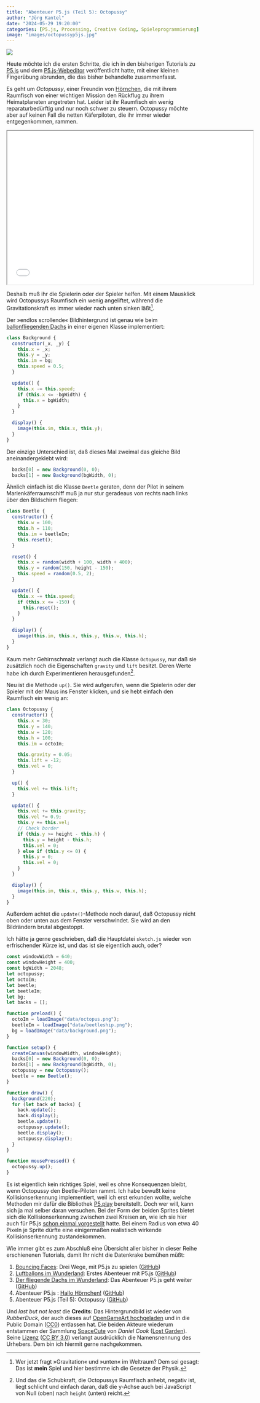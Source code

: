 ```yaml
---
title: "Abenteuer P5.js (Teil 5): Octopussy"
author: "Jörg Kantel"
date: "2024-05-29 19:20:00"
categories: [P5.js, Processing, Creative Coding, Spieleprogrammierung]
image: "images/octopussyp5js.jpg"
---
```


[![](images/octopussyp5js-b.jpg)](https://www.flickr.com/photos/schockwellenreiter/53755303684/)

Heute möchte ich die ersten Schritte, die ich in den bisherigen Tutorials zu [P5.js](http://cognitiones.kantel-chaos-team.de/programmierung/creativecoding/processing/p5js.html) und dem [P5.js-Webeditor](https://editor.p5js.org/) veröffentlicht hatte, mit einer kleinen Fingerübung abrunden, die das bisher behandelte zusammenfasst.

Es geht um *Octopussy*, einer Freundin von [Hörnchen](https://kantel.github.io/posts/2024052601_hallo_hoernchen/), die mit ihrem Raumfisch von einer wichtigen Mission den Rückflug zu ihrem Heimatplaneten angetreten hat. Leider ist ihr Raumfisch ein wenig reparaturbedürftig und nur noch schwer zu steuern. Octopussy möchte aber auf keinen Fall die netten Käferpiloten, die ihr immer wieder entgegenkommen, rammen.

<iframe src="octopussy/index.html" width="640" height="400" name="Octopussy"></iframe>

Deshalb muß ihr die Spielerin oder der Spieler helfen. Mit einem Mausklick wird Octopussys Raumfisch ein wenig angeliftet, während die Gravitationskraft es immer wieder nach unten sinken läßt[^1].

[^1]: Wer jetzt fragt »Gravitation« und »unten« im Weltraum? Dem sei gesagt: Das ist **mein** Spiel und hier bestimme ich die Gesetze der Physik.

Der »endlos scrollende« Bildhintergrund ist genau wie beim [ballonfliegenden Dachs](https://kantel.github.io/posts/2024052501_dachs_im_eis_p5js/) in einer eigenen Klasse implementiert:

~~~javascript
class Background {
  constructor(_x, _y) {
    this.x = _x;
    this.y = _y;
    this.im = bg;
    this.speed = 0.5;
  }

  update() {
    this.x -= this.speed;
    if (this.x <= -bgWidth) {
      this.x = bgWidth;
    }
  }

  display() {
    image(this.im, this.x, this.y);
  }
}
~~~

Der einzige Unterschied ist, daß dieses Mal zweimal das gleiche Bild aneinandergeklebt wird:

~~~javascript
  backs[0] = new Background(0, 0);
  backs[1] = new Background(bgWidth, 0);
~~~

Ähnlich einfach ist die Klasse `Beetle` geraten, denn der Pilot in seinem Marienkäferraumschiff muß ja nur stur geradeaus von rechts nach links über den Bildschirm fliegen:

~~~javascript
class Beetle {
  constructor() {
    this.w = 100;
    this.h = 110;
    this.im = beetleIm;
    this.reset();
  }

  reset() {
    this.x = random(width + 100, width + 400);
    this.y = random(150, height - 150);
    this.speed = random(0.5, 2);
  }

  update() {
    this.x -= this.speed;
    if (this.x <= -150) {
      this.reset();
    }
  }

  display() {
    image(this.im, this.x, this.y, this.w, this.h);
  }
}
~~~

Kaum mehr Gehirnschmalz verlangt auch die Klasse `Octopussy`, nur daß sie zusätzlich noch die Eigenschaften `gravity` und `lift` besitzt. Deren Werte habe ich durch Experimentieren herausgefunden[^2].

[^2]: Und das die Schubkraft, die Octopussys Raumfisch anhebt, negativ ist, liegt schlicht und einfach daran, daß die y-Achse auch bei JavaScript von Null (oben) nach `height` (unten) reicht.

Neu ist die Methode `up()`. Sie wird aufgerufen, wenn die Spielerin oder der Spieler mit der Maus ins Fenster klicken, und sie hebt einfach den Raumfisch ein wenig an:

~~~javascript
class Octopussy {
  constructor() {
    this.x = 30;
    this.y = 140;
    this.w = 120;
    this.h = 100;
    this.im = octoIm;

    this.gravity = 0.05;
    this.lift = -12;
    this.vel = 0;
  }

  up() {
    this.vel += this.lift;
  }

  update() {
    this.vel += this.gravity;
    this.vel *= 0.9;
    this.y += this.vel;
    // Check border
    if (this.y >= height - this.h) {
      this.y = height - this.h;
      this.vel = 0;
    } else if (this.y <= 0) {
      this.y = 0;
      this.vel = 0;
    }
  }

  display() {
    image(this.im, this.x, this.y, this.w, this.h);
  }
}
~~~

Außerdem achtet die `update()`-Methode noch darauf, daß Octopussy nicht oben oder unten aus dem Fenster verschwindet. Sie wird an den Bildrändern brutal abgestoppt.

Ich hätte ja gerne geschrieben, daß die Hauptdatei `sketch.js` wieder von erfrischender Kürze ist, und das ist sie eigentlich auch, oder?

~~~javascript
const windowWidth = 640;
const windowHeight = 400;
const bgWidth = 2048;
let octopussy;
let octoIm;
let beetle;
let beetleIm;
let bg;
let backs = [];

function preload() {
  octoIm = loadImage("data/octopus.png");
  beetleIm = loadImage("data/beetleship.png");
  bg = loadImage("data/background.png");
}

function setup() {
  createCanvas(windowWidth, windowHeight);
  backs[0] = new Background(0, 0);
  backs[1] = new Background(bgWidth, 0);
  octopussy = new Octopussy();
  beetle = new Beetle();
}

function draw() {
  background(220);
  for (let back of backs) {
    back.update();
    back.display();
    beetle.update();
    octopussy.update();
    beetle.display();
    octopussy.display();
  }
}

function mousePressed() {
  octopussy.up();
}
~~~

Es ist eigentlich kein richtiges Spiel, weil es ohne Konsequenzen bleibt, wenn Octopussy den Beetle-Piloten rammt. Ich habe bewußt keine Kollisionserkennung implementiert, weil ich erst erkunden wollte, welche Methoden mir dafür die Bibliothek [P5.play](http://cognitiones.kantel-chaos-team.de/multimedia/spieleprogrammierung/p5play.html) bereitstellt. Doch wer will, kann sich ja mal selber daran versuchen. Bei der Form der beiden Sprites bietet sich die Kollisionserkennung zwischen zwei Kreisen an, wie ich sie hier auch für P5.js [schon einmal vorgestellt](http://blog.schockwellenreiter.de/2019/11/2019111103.html) hatte. Bei einem Radius von etwa 40 Pixeln je Sprite dürfte eine einigermaßen realistisch wirkende Kollisionserkennung zustandekommen.

Wie immer gibt es zum Abschluß eine Übersicht aller bisher in dieser Reihe erschienenen Tutorials, damit Ihr nicht die Datenkrake bemühen müßt:

1. [Bouncing Faces](https://kantel.github.io/posts/2024051901_bouncing_faces/): Drei Wege, mit P5.js zu spielen ([GitHub](https://github.com/kantel/p5js/tree/master/bouncingfaces2))
2. [Luftballons im Wunderland](https://kantel.github.io/posts/2024052301_balloons_in_wonderland/): Erstes Abenteuer mit P5.js ([GitHub](https://github.com/kantel/p5js/tree/master/balloons))
3. [Der fliegende Dachs im Wunderland](https://kantel.github.io/posts/2024052501_dachs_im_eis_p5js/): Das Abenteuer P5.js geht weiter ([GitHub](https://github.com/kantel/p5js/tree/master/flyingbadger))
4. Abenteuer P5.js : [Hallo Hörnchen!](https://kantel.github.io/posts/2024052601_hallo_hoernchen/) ([GitHub](https://github.com/kantel/p5js/tree/master/hoernchen))
5. Abenteuer P5.js (Teil 5): Octopussy ([GitHub](https://github.com/kantel/p5js/tree/master/octopussy))

Und *last but not least* die **Credits**: Das Hintergrundbild ist wieder von *RubberDuck*, der auch dieses auf [OpenGameArt hochgeladen](https://opengameart.org/content/background-from-glitch-assets) und in die Public Domain ([CC0](http://creativecommons.org/publicdomain/zero/1.0/)) entlassen hat. Die beiden Akteure wiederum entstammen der Sammlung [SpaceCute](https://lostgarden.com/2007/04/07/spacecute-first-round-of-prototypes-and-new-graphics/) von *Daniel Cook* ([Lost Garden](https://lostgarden.com/)). Seine [Lizenz](https://lostgarden.com/2007/03/15/lost-garden-license/) ([CC BY 3.0](https://creativecommons.org/licenses/by/3.0/us/)) verlangt ausdrücklich die Namensnennung des Urhebers. Dem bin ich hiermit gerne nachgekommen.